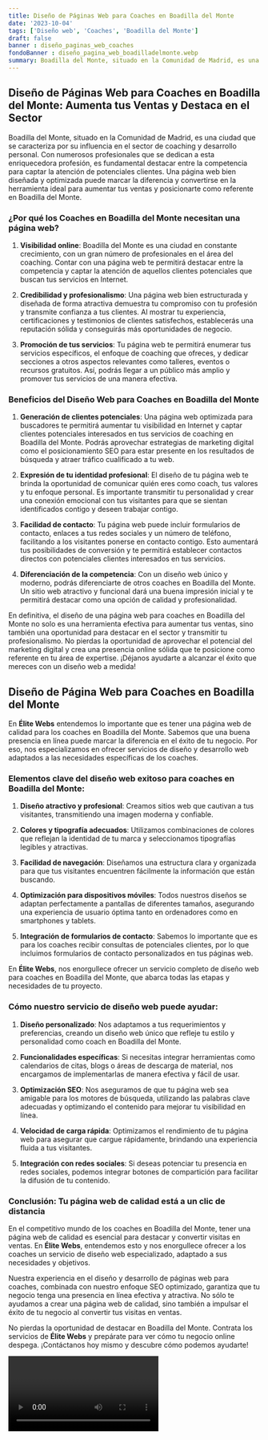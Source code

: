 ```yaml
---
title: Diseño de Páginas Web para Coaches en Boadilla del Monte
date: '2023-10-04'
tags: ['Diseño web', 'Coaches', 'Boadilla del Monte']
draft: false
banner : diseño_paginas_web_coaches
fondoBanner : diseño_pagina_web_boadilladelmonte.webp
summary: Boadilla del Monte, situado en la Comunidad de Madrid, es una ciudad que se caracteriza por su influencia en el sector de coaching y desarrollo personal. Con numerosos profesionales que se dedican a esta enriquecedora profesión, es fundamental destacar entre la competencia para captar la atención de potenciales clientes. Una página web bien diseñada y optimizada puede marcar la diferencia y convertirse en la herramienta ideal para aumentar tus ventas y posicionarte como referente en Boadilla del Monte.
---
```


## **Diseño de Páginas Web para Coaches en Boadilla del Monte: Aumenta tus Ventas y Destaca en el Sector**

Boadilla del Monte, situado en la Comunidad de Madrid, es una ciudad que se caracteriza por su influencia en el sector de coaching y desarrollo personal. Con numerosos profesionales que se dedican a esta enriquecedora profesión, es fundamental destacar entre la competencia para captar la atención de potenciales clientes. Una página web bien diseñada y optimizada puede marcar la diferencia y convertirse en la herramienta ideal para aumentar tus ventas y posicionarte como referente en Boadilla del Monte.

### **¿Por qué los Coaches en Boadilla del Monte necesitan una página web?**

1. **Visibilidad online**: Boadilla del Monte es una ciudad en constante crecimiento, con un gran número de profesionales en el área del coaching. Contar con una página web te permitirá destacar entre la competencia y captar la atención de aquellos clientes potenciales que buscan tus servicios en Internet.

2. **Credibilidad y profesionalismo**: Una página web bien estructurada y diseñada de forma atractiva demuestra tu compromiso con tu profesión y transmite confianza a tus clientes. Al mostrar tu experiencia, certificaciones y testimonios de clientes satisfechos, establecerás una reputación sólida y conseguirás más oportunidades de negocio.

3. **Promoción de tus servicios**: Tu página web te permitirá enumerar tus servicios específicos, el enfoque de coaching que ofreces, y dedicar secciones a otros aspectos relevantes como talleres, eventos o recursos gratuitos. Así, podrás llegar a un público más amplio y promover tus servicios de una manera efectiva.

### **Beneficios del Diseño Web para Coaches en Boadilla del Monte**

1. **Generación de clientes potenciales**: Una página web optimizada para buscadores te permitirá aumentar tu visibilidad en Internet y captar clientes potenciales interesados en tus servicios de coaching en Boadilla del Monte. Podrás aprovechar estrategias de marketing digital como el posicionamiento SEO para estar presente en los resultados de búsqueda y atraer tráfico cualificado a tu web.

2. **Expresión de tu identidad profesional**: El diseño de tu página web te brinda la oportunidad de comunicar quién eres como coach, tus valores y tu enfoque personal. Es importante transmitir tu personalidad y crear una conexión emocional con tus visitantes para que se sientan identificados contigo y deseen trabajar contigo.

3. **Facilidad de contacto**: Tu página web puede incluir formularios de contacto, enlaces a tus redes sociales y un número de teléfono, facilitando a los visitantes ponerse en contacto contigo. Esto aumentará tus posibilidades de conversión y te permitirá establecer contactos directos con potenciales clientes interesados en tus servicios.

4. **Diferenciación de la competencia**: Con un diseño web único y moderno, podrás diferenciarte de otros coaches en Boadilla del Monte. Un sitio web atractivo y funcional dará una buena impresión inicial y te permitirá destacar como una opción de calidad y profesionalidad.

En definitiva, el diseño de una página web para coaches en Boadilla del Monte no solo es una herramienta efectiva para aumentar tus ventas, sino también una oportunidad para destacar en el sector y transmitir tu profesionalismo. No pierdas la oportunidad de aprovechar el potencial del marketing digital y crea una presencia online sólida que te posicione como referente en tu área de expertise. ¡Déjanos ayudarte a alcanzar el éxito que mereces con un diseño web a medida!

<GifSeo />

<Cta />

## Diseño de Página Web para Coaches en Boadilla del Monte

En **Élite Webs** entendemos lo importante que es tener una página web de calidad para los coaches en Boadilla del Monte. Sabemos que una buena presencia en línea puede marcar la diferencia en el éxito de tu negocio. Por eso, nos especializamos en ofrecer servicios de diseño y desarrollo web adaptados a las necesidades específicas de los coaches.

### Elementos clave del diseño web exitoso para coaches en Boadilla del Monte:

1. **Diseño atractivo y profesional**: Creamos sitios web que cautivan a tus visitantes, transmitiendo una imagen moderna y confiable.

2. **Colores y tipografía adecuados**: Utilizamos combinaciones de colores que reflejan la identidad de tu marca y seleccionamos tipografías legibles y atractivas.

3. **Facilidad de navegación**: Diseñamos una estructura clara y organizada para que tus visitantes encuentren fácilmente la información que están buscando.

4. **Optimización para dispositivos móviles**: Todos nuestros diseños se adaptan perfectamente a pantallas de diferentes tamaños, asegurando una experiencia de usuario óptima tanto en ordenadores como en smartphones y tablets.

5. **Integración de formularios de contacto**: Sabemos lo importante que es para los coaches recibir consultas de potenciales clientes, por lo que incluimos formularios de contacto personalizados en tus páginas web.

En **Élite Webs**, nos enorgullece ofrecer un servicio completo de diseño web para coaches en Boadilla del Monte, que abarca todas las etapas y necesidades de tu proyecto.

### Cómo nuestro servicio de diseño web puede ayudar:

1. **Diseño personalizado**: Nos adaptamos a tus requerimientos y preferencias, creando un diseño web único que refleje tu estilo y personalidad como coach en Boadilla del Monte.

2. **Funcionalidades específicas**: Si necesitas integrar herramientas como calendarios de citas, blogs o áreas de descarga de material, nos encargamos de implementarlas de manera efectiva y fácil de usar.

3. **Optimización SEO**: Nos aseguramos de que tu página web sea amigable para los motores de búsqueda, utilizando las palabras clave adecuadas y optimizando el contenido para mejorar tu visibilidad en línea.

4. **Velocidad de carga rápida**: Optimizamos el rendimiento de tu página web para asegurar que cargue rápidamente, brindando una experiencia fluida a tus visitantes.

5. **Integración con redes sociales**: Si deseas potenciar tu presencia en redes sociales, podemos integrar botones de compartición para facilitar la difusión de tu contenido.

### Conclusión: Tu página web de calidad está a un clic de distancia

En el competitivo mundo de los coaches en Boadilla del Monte, tener una página web de calidad es esencial para destacar y convertir visitas en ventas. En **Élite Webs**, entendemos esto y nos enorgullece ofrecer a los coaches un servicio de diseño web especializado, adaptado a sus necesidades y objetivos.

Nuestra experiencia en el diseño y desarrollo de páginas web para coaches, combinada con nuestro enfoque SEO optimizado, garantiza que tu negocio tenga una presencia en línea efectiva y atractiva. No sólo te ayudamos a crear una página web de calidad, sino también a impulsar el éxito de tu negocio al convertir tus visitas en ventas.

No pierdas la oportunidad de destacar en Boadilla del Monte. Contrata los servicios de **Élite Webs** y prepárate para ver cómo tu negocio online despega. ¡Contáctanos hoy mismo y descubre cómo podemos ayudarte!

<Video />

<CtaBot job='Coaches' city='Boadilla del Monte'/>

<Gmaps query='Boadilla del Monte+españa+maps' />